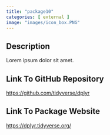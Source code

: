 ```yaml
---
title: "package10"
categories: [ external ]
image: "images/icon_box.PNG"
---
```


## Description

Lorem ipsum dolor sit amet.

## Link To GitHub Repository

<a target="_blank" href="https://github.com/tidyverse/dplyr">https://github.com/tidyverse/dplyr</a>

## Link To Package Website

<a target="_blank" href="https://dplyr.tidyverse.org/">https://dplyr.tidyverse.org/</a>
